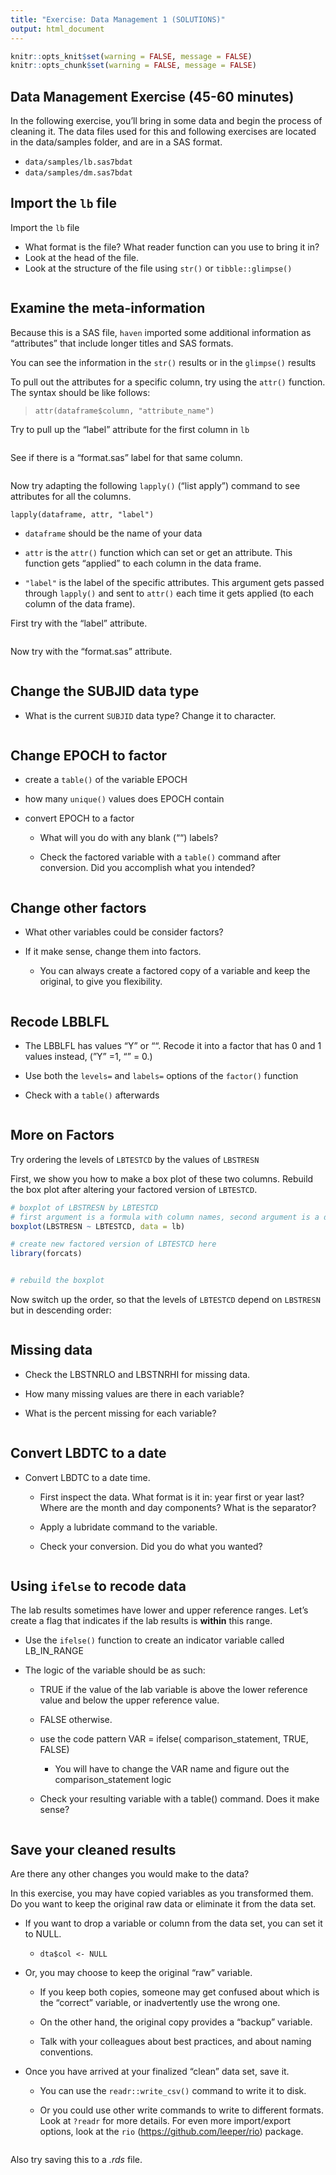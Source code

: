 ---
title: "Exercise: Data Management 1 (SOLUTIONS)"
output: html_document
---

```{r setup, include=FALSE}
knitr::opts_knit$set(warning = FALSE, message = FALSE)
knitr::opts_chunk$set(warning = FALSE, message = FALSE)
```

## Data Management Exercise (45-60 minutes)

In the following exercise, you'll bring in some data and begin the process of cleaning it. The data files used for this and following exercises are located in the data/samples folder, and are in a SAS format.

-   `data/samples/lb.sas7bdat`
-   `data/samples/dm.sas7bdat`

## Import the `lb` file

Import the `lb` file

-   What format is the file? What reader function can you use to bring it in?
-   Look at the head of the file.
-   Look at the structure of the file using `str()` or `tibble::glimpse()`

```{r}

```

## Examine the meta-information

Because this is a SAS file, `haven` imported some additional information as "attributes" that include longer titles and SAS formats.

You can see the information in the `str()` results or in the `glimpse()` results

To pull out the attributes for a specific column, try using the `attr()` function. The syntax should be like follows:

> `attr(dataframe$column, "attribute_name")`

Try to pull up the "label" attribute for the first column in `lb`

```{r}

```

See if there is a "format.sas" label for that same column.

```{r}

```

Now try adapting the following `lapply()` ("list apply") command to see attributes for all the columns.

`lapply(dataframe, attr, "label")`

-   `dataframe` should be the name of your data

-   `attr` is the `attr()` function which can set or get an attribute. This function gets "applied" to each column in the data frame.

-   `"label"` is the label of the specific attributes. This argument gets passed through `lapply()` and sent to `attr()` each time it gets applied (to each column of the data frame).

First try with the "label" attribute.

```{r}

```

Now try with the "format.sas" attribute.

```{r}

```

## Change the SUBJID data type

-   What is the current `SUBJID` data type? Change it to character.

```{r}

```

## Change EPOCH to factor

-   create a `table()` of the variable EPOCH

-   how many `unique()` values does EPOCH contain

-   convert EPOCH to a factor

    -   What will you do with any blank ("") labels?

    -   Check the factored variable with a `table()` command after conversion. Did you accomplish what you intended?

```{r}

```

## Change other factors

-   What other variables could be consider factors?

-   If it make sense, change them into factors.

    -   You can always create a factored copy of a variable and keep the original, to give you flexibility.

```{r}

```

## Recode LBBLFL

-   The LBBLFL has values "Y" or "". Recode it into a factor that has 0 and 1 values instead, ("Y" =1, "" = 0.)

-   Use both the `levels=` and `labels=` options of the `factor()` function

-   Check with a `table()` afterwards

```{r}

```

## More on Factors

Try ordering the levels of `LBTESTCD` by the values of `LBSTRESN`

First, we show you how to make a box plot of these two columns. Rebuild the box plot after altering your factored version of `LBTESTCD`.

```{r}
# boxplot of LBSTRESN by LBTESTCD
# first argument is a formula with column names, second argument is a dataframe
boxplot(LBSTRESN ~ LBTESTCD, data = lb)

# create new factored version of LBTESTCD here
library(forcats)


# rebuild the boxplot

```

Now switch up the order, so that the levels of `LBTESTCD` depend on `LBSTRESN` but in descending order:

```{r}

```

## Missing data

-   Check the LBSTNRLO and LBSTNRHI for missing data.

-   How many missing values are there in each variable?

-   What is the percent missing for each variable?

```{r}

```

## Convert LBDTC to a date

-   Convert LBDTC to a date time.

    -   First inspect the data. What format is it in: year first or year last? Where are the month and day components? What is the separator?

    -   Apply a lubridate command to the variable.

    -   Check your conversion. Did you do what you wanted?

```{r}

```

## Using `ifelse` to recode data

The lab results sometimes have lower and upper reference ranges. Let's create a flag that indicates if the lab results is **within** this range.

-   Use the `ifelse()` function to create an indicator variable called LB_IN_RANGE

-   The logic of the variable should be as such:

    -   TRUE if the value of the lab variable is above the lower reference value and below the upper reference value.

    -   FALSE otherwise.

    -   use the code pattern VAR = ifelse( comparison_statement, TRUE, FALSE)

        -   You will have to change the VAR name and figure out the comparison_statement logic

    -   Check your resulting variable with a table() command. Does it make sense?

```{r}

```

## Save your cleaned results

Are there any other changes you would make to the data?

In this exercise, you may have copied variables as you transformed them. Do you want to keep the original raw data or eliminate it from the data set.

-   If you want to drop a variable or column from the data set, you can set it to NULL.

    -   `dta$col <- NULL`

-   Or, you may choose to keep the original "raw" variable.

    -   If you keep both copies, someone may get confused about which is the "correct" variable, or inadvertently use the wrong one.

    -   On the other hand, the original copy provides a "backup" variable.

    -   Talk with your colleagues about best practices, and about naming conventions.

-   Once you have arrived at your finalized "clean" data set, save it.

    -   You can use the `readr::write_csv()` command to write it to disk.

    -   Or you could use other write commands to write to different formats. Look at `?readr` for more details. For even more import/export options, look at the `rio` (<https://github.com/leeper/rio>) package.

```{r}

```

Also try saving this to a *.rds* file.

```{r}

```
